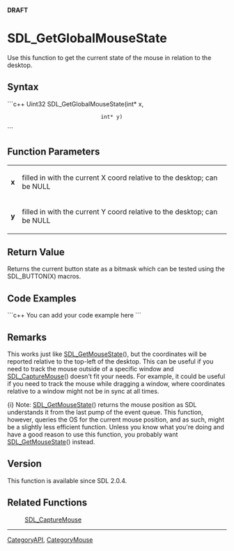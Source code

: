 <!-- pragma section-numbers off -->
<!-- pragma camelcase off -->
'''DRAFT'''

<!-- #*^*^*^*^*See http://wiki.libsdl.org/moin.cgi/SGFunctions for details on editing this page*^*^*^*^* -->


= SDL_GetGlobalMouseState =
Use this function to get the current state of the mouse in relation to the desktop.




== Syntax ==
```c++
Uint32 SDL_GetGlobalMouseState(int* x,
                               int* y)
```


== Function Parameters ==
{|
|'''x'''
|filled in with the current X coord relative to the desktop; can be NULL
|-
|'''y'''
|filled in with the current Y coord relative to the desktop; can be NULL
|}


== Return Value ==
Returns the current button state as a bitmask which can be tested using the SDL_BUTTON(X) macros.


== Code Examples ==
```c++
You can add your code example here
```

<!-- #Leave this section as-is unless you have a code example to put in.  In that case, replace You can add your code example here with your code example following the Style Guide instructions.  Leave the rest of the markup alone and delete this comment. -->


== Remarks ==
This works just like [[SDL_GetMouseState]](), but the coordinates will be reported relative to the top-left of the desktop. This can be useful if you need to track the mouse outside of a specific window and [[SDL_CaptureMouse]]() doesn't fit your needs. For example, it could be useful if you need to track the mouse while dragging a window, where
coordinates relative to a window might not be in sync at all times.

{i} Note: [[SDL_GetMouseState]]() returns the mouse position as SDL understands it from the last pump of the event queue. This function, however, queries the OS for the current mouse position, and as such, might be a slightly less efficient function. Unless you know what you're doing and have a good reason to use this function, you probably want [[SDL_GetMouseState]]() instead.

== Version ==
This function is available since SDL 2.0.4.

== Related Functions ==
:[[SDL_CaptureMouse]]
<!-- #Remove this section if empty -->

----
[[CategoryAPI]], [[CategoryMouse]]
<!-- #See the Style Guide for instructions on editing the footer. -->
